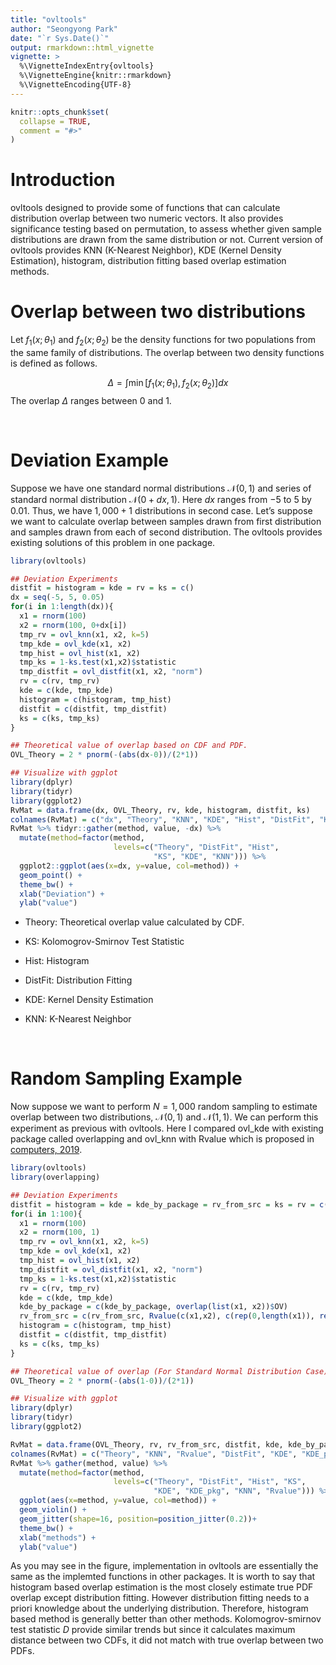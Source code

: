 ```yaml
---
title: "ovltools"
author: "Seongyong Park"
date: "`r Sys.Date()`"
output: rmarkdown::html_vignette
vignette: >
  %\VignetteIndexEntry{ovltools}
  %\VignetteEngine{knitr::rmarkdown}
  %\VignetteEncoding{UTF-8}
---
```


```r
knitr::opts_chunk$set(
  collapse = TRUE,
  comment = "#>"
)
```

# Introduction

ovltools designed to provide some of functions that can calculate distribution overlap between two numeric vectors. It also provides significance testing based on permutation, to assess whether given sample distributions are drawn from the same distribution or not. Current version of ovltools provides KNN (K-Nearest Neighbor), KDE (Kernel Density Estimation), histogram, distribution fitting based overlap estimation methods. 

# Overlap between two distributions 

Let $f_1(x;\theta_1)$ and $f_2(x;\theta_2)$ be the density functions for two populations from the same family of distributions. The overlap between two density functions is defined as follows.

$$\Delta = \int \min[f_1(x;\theta_1), f_2(x;\theta_2)] dx$$
The overlap $\Delta$ ranges between 0 and 1. 

&nbsp;

# Deviation Example

Suppose we have one standard normal distributions $\mathcal{N}(0,1)$ and series of standard normal distribution $\mathcal{N}(0+dx, 1)$. Here $dx$ ranges from $-5$ to $5$ by $0.01$. Thus, we have $1,000 + 1$ distributions in second case. Let's suppose we want to calculate overlap between samples drawn from first distribution and samples drawn from each of second distribution. The ovltools provides existing solutions of this problem in one package. 

```r
library(ovltools)

## Deviation Experiments
distfit = histogram = kde = rv = ks = c()
dx = seq(-5, 5, 0.05)
for(i in 1:length(dx)){
  x1 = rnorm(100)
  x2 = rnorm(100, 0+dx[i])
  tmp_rv = ovl_knn(x1, x2, k=5)
  tmp_kde = ovl_kde(x1, x2)
  tmp_hist = ovl_hist(x1, x2)
  tmp_ks = 1-ks.test(x1,x2)$statistic
  tmp_distfit = ovl_distfit(x1, x2, "norm")
  rv = c(rv, tmp_rv)
  kde = c(kde, tmp_kde)
  histogram = c(histogram, tmp_hist)
  distfit = c(distfit, tmp_distfit)
  ks = c(ks, tmp_ks)
}

## Theoretical value of overlap based on CDF and PDF.
OVL_Theory = 2 * pnorm(-(abs(dx-0))/(2*1))

## Visualize with ggplot
library(dplyr)
library(tidyr)
library(ggplot2)
RvMat = data.frame(dx, OVL_Theory, rv, kde, histogram, distfit, ks)
colnames(RvMat) = c("dx", "Theory", "KNN", "KDE", "Hist", "DistFit", "KS")
RvMat %>% tidyr::gather(method, value, -dx) %>%
  mutate(method=factor(method, 
                       levels=c("Theory", "DistFit", "Hist", 
                                "KS", "KDE", "KNN"))) %>%
  ggplot2::ggplot(aes(x=dx, y=value, col=method)) +
  geom_point() +
  theme_bw() +
  xlab("Deviation") +
  ylab("value")

```

- Theory: Theoretical overlap value calculated by CDF. 

- KS: Kolomogrov-Smirnov Test Statistic

- Hist: Histogram

- DistFit: Distribution Fitting

- KDE: Kernel Density Estimation

- KNN: K-Nearest Neighbor

&nbsp;

# Random Sampling Example
Now suppose we want to perform $N=1,000$ random sampling to estimate overlap between two distributions, $\mathcal{N}(0,1)$ and $\mathcal{N}(1,1)$. We can perform this experiment as previous with ovltools. Here I compared ovl_kde with existing package called overlapping and ovl_knn with Rvalue which is proposed in [computers, 2019](https://www.mdpi.com/2073-431X/8/2/42).

```r
library(ovltools)
library(overlapping)

## Deviation Experiments
distfit = histogram = kde = kde_by_package = rv_from_src = ks = rv = c()
for(i in 1:100){
  x1 = rnorm(100)
  x2 = rnorm(100, 1)
  tmp_rv = ovl_knn(x1, x2, k=5)
  tmp_kde = ovl_kde(x1, x2)
  tmp_hist = ovl_hist(x1, x2)
  tmp_distfit = ovl_distfit(x1, x2, "norm")
  tmp_ks = 1-ks.test(x1,x2)$statistic
  rv = c(rv, tmp_rv)
  kde = c(kde, tmp_kde)
  kde_by_package = c(kde_by_package, overlap(list(x1, x2))$OV)
  rv_from_src = c(rv_from_src, Rvalue(c(x1,x2), c(rep(0,length(x1)), rep(1,length(x2)))))
  histogram = c(histogram, tmp_hist)
  distfit = c(distfit, tmp_distfit)
  ks = c(ks, tmp_ks)
}

## Theoretical value of overlap (For Standard Normal Distribution Case).
OVL_Theory = 2 * pnorm(-(abs(1-0))/(2*1))

## Visualize with ggplot
library(dplyr)
library(tidyr)
library(ggplot2)

RvMat = data.frame(OVL_Theory, rv, rv_from_src, distfit, kde, kde_by_package, histogram, ks)
colnames(RvMat) = c("Theory", "KNN", "Rvalue", "DistFit", "KDE", "KDE_pkg", "Hist", "KS")
RvMat %>% gather(method, value) %>% 
  mutate(method=factor(method, 
                       levels=c("Theory", "DistFit", "Hist", "KS", 
                                "KDE", "KDE_pkg", "KNN", "Rvalue"))) %>%
  ggplot(aes(x=method, y=value, col=method)) +
  geom_violin() +
  geom_jitter(shape=16, position=position_jitter(0.2))+
  theme_bw() +
  xlab("methods") +
  ylab("value")

```

As you may see in the figure, implementation in ovltools are essentially the same as the implemted functions in other packages. It is worth to say that histogram based overlap estimation is the most closely estimate true PDF overlap except distribution fitting. However distribution fitting needs to a priori knowledge about the underlying distribution. Therefore, histogram based method is generally better than other methods. Kolomogrov-smirnov test statistic $D$ provide similar trends but since it calculates maximum distance between two CDFs, it did not match with true overlap between two PDFs. 
